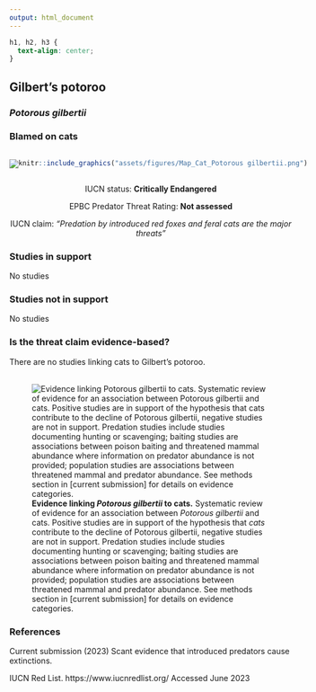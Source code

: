 ```yaml
---
output: html_document
---
```

```css
h1, h2, h3 {
  text-align: center;
}
```

## **Gilbert's potoroo**
### *Potorous gilbertii*
### Blamed on cats

:::: {style="display: flex;"}

[![](assets/photos/Potorous gilbertii.png)](https://en.wikipedia.org/wiki/Gilbert's_potoroo#/media/File:GilbertsPotoroo.JPG)

::: {}

:::

::: {}
  ```r
  knitr::include_graphics("assets/figures/Map_Cat_Potorous gilbertii.png")
  ```
:::

::::
<center>
IUCN status: **Critically Endangered**

EPBC Predator Threat Rating: **Not assessed**

IUCN claim: *"Predation by introduced red foxes and feral cats are the major threats"*

</center>

### Studies in support

No studies

### Studies not in support

No studies

### Is the threat claim evidence-based?

There are no studies linking cats to Gilbert's potoroo.
<br>
<br>

![**Evidence linking *Potorous gilbertii* to cats.** Systematic review of evidence for an association between *Potorous gilbertii* and cats. Positive studies are in support of the hypothesis that *cats* contribute to the decline of Potorous gilbertii, negative studies are not in support. Predation studies include studies documenting hunting or scavenging; baiting studies are associations between poison baiting and threatened mammal abundance where information on predator abundance is not provided; population studies are associations between threatened mammal and predator abundance. See methods section in [current submission] for details on evidence categories.](assets/figures/Main_Evidence_Cat_Potorous gilbertii.png)

### References





Current submission (2023) Scant evidence that introduced predators cause extinctions.

IUCN Red List. https://www.iucnredlist.org/ Accessed June 2023

